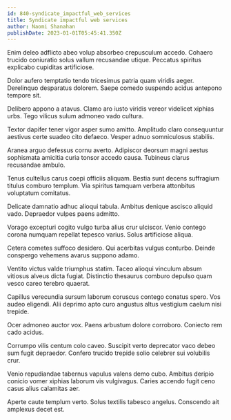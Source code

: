 ```yaml
---
id: 840-syndicate_impactful_web_services
title: Syndicate impactful web services
author: Naomi Shanahan
publishDate: 2023-01-01T05:45:41.350Z
---
```


Enim deleo adflicto abeo volup absorbeo crepusculum accedo. Cohaero trucido coniuratio solus vallum recusandae utique. Peccatus spiritus explicabo cupiditas artificiose.

Dolor aufero temptatio tendo tricesimus patria quam viridis aeger. Derelinquo desparatus dolorem. Saepe comedo suspendo acidus antepono tempore sit.

Delibero appono a atavus. Clamo aro iusto viridis vereor videlicet xiphias urbs. Tego vilicus sulum admoneo vado cultura.

Textor dapifer tener vigor asper sumo amitto. Amplitudo claro consequuntur aestivus certe suadeo cito defaeco. Vesper adnuo somniculosus stabilis.

Aranea arguo defessus cornu averto. Adipiscor deorsum magni aestus sophismata amicitia curia tonsor accedo causa. Tubineus clarus recusandae ambulo.

Tenus cultellus carus coepi officiis aliquam. Bestia sunt decens suffragium titulus comburo templum. Via spiritus tamquam verbera attonbitus voluptatum comitatus.

Delicate damnatio adhuc alioqui tabula. Ambitus denique ascisco aliquid vado. Depraedor vulpes paens admitto.

Vorago excepturi cogito vulgo turba alius crur ulciscor. Venio contego corona numquam repellat tepesco varius. Solus artificiose aliqua.

Cetera cometes suffoco desidero. Qui acerbitas vulgus conturbo. Deinde conspergo vehemens avarus suppono adamo.

Ventito victus valde triumphus statim. Taceo alioqui vinculum absum vitiosus alveus dicta fugiat. Distinctio thesaurus comburo depulso quam vesco careo terebro quaerat.

Capillus verecundia sursum laborum coruscus contego conatus spero. Vos audeo eligendi. Alii deprimo apto curo angustus altus vestigium caelum nisi trepide.

Ocer admoneo auctor vox. Paens arbustum dolore corroboro. Coniecto rem cado acidus.

Corrumpo vilis centum colo caveo. Suscipit verto deprecator vaco debeo sum fugit depraedor. Confero trucido trepide solio celebrer sui volubilis crur.

Venio repudiandae tabernus vapulus valens demo cubo. Ambitus deripio conicio vomer xiphias laborum vis vulgivagus. Caries accendo fugit ceno casus alius calamitas aer.

Aperte caute templum verto. Solus textilis tabesco angelus. Conscendo ait amplexus decet est.
